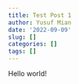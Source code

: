```yaml
---
title: Test Post 1
author: Yusuf Mian
date: '2022-09-09'
slug: []
categories: []
tags: []
---
```

Hello world!